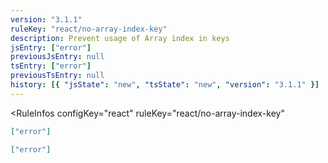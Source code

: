 ```yaml
---
version: "3.1.1"
ruleKey: "react/no-array-index-key"
description: Prevent usage of Array index in keys
jsEntry: ["error"]
previousJsEntry: null
tsEntry: ["error"]
previousTsEntry: null
history: [{ "jsState": "new", "tsState": "new", "version": "3.1.1" }]
---
```


<RuleInfos 
  configKey="react" 
  ruleKey="react/no-array-index-key" 
>

```json
["error"]
```

```json
["error"]
```

</RuleInfos>
